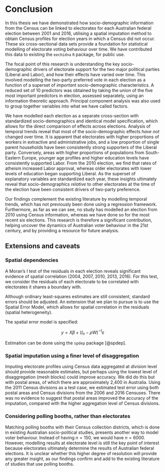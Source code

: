 # Conclusion {#ch:Conclusion}

In this thesis we have demonstrated how socio-demographic information from the Census can be linked to electorates for each Australian federal election between 2001 and 2016, utilising a spatial imputation method to obtain Census profiles for election years in which a Census did not occur. These six cross-sectional data sets provide a foundation for statistical modelling of electorate voting behaviour over time. We have contributed this data to existing the `eechidna` `R` package, for public use.

The focal point of this research is understanding the key socio-demographic drivers of electorate support for the two major political parties (Liberal and Labor), and how their effects have varied over time. This involved modelling the two-party preferred vote in each election as a function of a superset of *important* socio-demographic characteristics. A reduced set of 10 predictors was obtained by taking the union of the five most important predictors in election, assessed separately, using an information theoretic approach. Principal component analysis was also used to group together variables into what we have called factors. 

We have modelled each election as a separate cross-section with standardized socio-demographics and identical model specification, which allows for the direct comparison of effects across elections. Analysis of temporal trends reveal that most of the socio-demographic effects *have not* changed over time. It is apparent that electorates with higher proportions of workers in extractive and administrative jobs, and a low proportion of single parent households have been consistently strong supporters of the Liberal party. Conversely, areas with higher proportions of populations from South-Eastern Europe, younger age profiles and higher education levels have consistently supported Labor. From the 2010 election, we find that rates of atheism increased Labor approval, whereas older electorates with lower levels of education began supporting Liberal. As the superset of explanatory variables are standardized each year, these insights ultimately reveal that socio-demographics  *relative* to other electorates at the time of the election have been consistent drivers of two-party preference.

Our findings complement the existing literature by modelling temporal trends, which has not previously been done using a regression framework. Furthermore, as far as we can see, no study has modelled an election from 2010 using Census information, whereas we have done so for the most recent six elections. This research is therefore a significant contribution, helping uncover the dynamics of Australian voter behaviour in the 21st century, and by providing a resource for future analysis.

## Extensions and caveats

### Spatial dependencies
A Moran's I test of the residuals in each election reveals significant evidence of spatial correlation (2004, 2007, 2010, 2013, 2016). For this test, we consider the residuals of each electorate to be correlated with electorates it shares a boundary with.

\begin{table}[!htbp] \centering 
\normalsize
\begin{tabular}{@{\extracolsep{5pt}}lcccccc} 
\\[-1.8ex]\hline 
\hline \\[-1.8ex] 
 & \multicolumn{6}{c}{\textit{P value of Moran's I test: spatial correlation in errors}} \\ 
\cline{2-7}
\\[-1.8ex] & 2001 & 2004 & 2007 & 2010 & 2013 & 2016 \\ 
\hline \\[-1.8ex] 
\bf{p value} & 0.948 & 0.015 & 0.203 & 0.000 & 0.007 & 0.000 \\ 
\hline 
\hline \\[-1.8ex] 
\end{tabular} 
\end{table}

Although ordinary least-squares estimates are still consistent, standard errors should be adjusted. An extension that we plan to pursue is to use the Spatial Error Model, which allows for spatial correlation in the residuals (spatial heterogeneity).

The spatial error model is specified:

$$y = X \beta + (I_n-\rho W)^{-1}\varepsilon$$

Estimation can be done using the `spdep` package [@spdep].

### Spatial imputation using a finer level of disaggregation

Imputing electorate profiles using Census data aggregated at *division* level should provide reasonable estimates, but perhaps using the lowest level of disaggregation (mesh blocks) could improve accuracy. We did do this but with postal areas, of which there are approximately 2,400 in Australia. Using the 2011 Census divisions as a test case, we estimated test error using both postal areas and Census divisions from the 2006 and 2016 Censuses. There was no evidence to suggest that postal areas improved the accuracy of the imputation, compared with the higher aggregation level of Census divisions.

### Considering polling booths, rather than electorates

Matching polling booths with their Census collection districts, which is done in existing Australian socio-political studies, presents another way to model voter behaviour. Instead of having $n=150$, we would have $n=6000$. However, modelling results at electorate level is still the key point of interest because electorates ultimately determine the results of Australian federal elections. It is unclear whether this higher degree of resolution will provide any greater insight, as our findings confirm and add to the existing literature of studies that use polling booths.